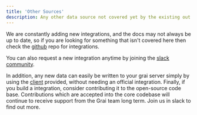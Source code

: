 ```yaml
---
title: 'Other Sources'
description: Any other data source not covered yet by the existing out of the box integration
---
```


We are constantly adding new integrations, and the docs may not always be up to date, so if you are looking for something that isn't covered here then check the [github](https://github.com/grai-io/grai-core/tree/master/grai-integrations) repo for integrations.

You can also request a new integration anytime by joining the [slack community](https://join.slack.com/t/graicommunity/shared_invite/zt-1il70kfeb-TaCm5fwHg_quWCpKNYyj6w).

In addition, any new data can easily be written to your grai server simply by using the [client](/tooling/client) provided, without needing an official integration.
Finally, if you build a integration, consider contributing it to the open-source code base.
Contributions which are accepted into the core codebase will continue to receive support from the Grai team long term.
Join us in slack to find out more.
